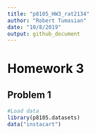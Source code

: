 ```yaml
---
title: "p8105_HW3_rat2134"
author: "Robert Tumasian"
date: "10/8/2019"
output: github_document
---
```

# Homework 3
## Problem 1
```r
#Load data
library(p8105.datasets)
data("instacart")
```